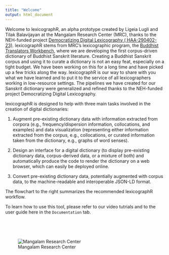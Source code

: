 ```yaml
---
title: "Welcome"
output: html_document
---
```



Welcome to lexicographR, an alpha prototype created by Ligeia Lugli and Tilak Balavijayan at the Mangalam Research Center (MRC), thanks to the NEH-funded project [Democratizing Digital Lexicography ( HAA-290402-23)](https://figshare.com/collections/Democratize_Digital_Lexicography/7207656/1). 
lexicographR stems from MRC's lexicographic program, the [Buddhist Translators Workbench](https://www.mangalamresearch.org/buddhist-translators-workbench/), where we are developing the first corpus-driven dictionary of Buddhist Sanskrit literature. Creating a Buddhist Sanskrit corpus and using it to curate a dictionary is not an easy feat, especially on a tight budget. We have been working on this for a long time and have picked up a few tricks along the way. lexicographR is our way to share with you what we have learned and to put it to the service of all lexicographers working in low-resource settings. The pipelines we have created for our Sanskrit dictionary were generalized and refined thanks to the NEH-funded project Democratizing Digital Lexicography.

lexicographR is designed to help with three main tasks involved in the creation of digital dictionaries:

1. Augment pre-existing dictionary data with information extracted from corpora (e.g., frequency/dispersion information, collocations, and examples) and data visualization (representing either information extracted from the corpus, e.g., collocations, or curated information taken from the dictionary, e.g., graphs of word senses).

2. Design an interface for a digital dictionary (to display pre-existing dictionary data, corpus-derived data, or a mixture of both) and automatically produce the code to render the dictionary on a web browser, which can easily be deployed online.

3. Convert pre-existing dictionary data, potentially augmented with corpus data, to the machine-readable and interoperable JSON-LD format.

The flowchart to the right summarizes the recommended lexicographR workflow.  

To learn how to use this tool, please refer to our video tutrials and to the user guide here in the `Documentation` tab.

<br />

<br />

![Mangalam Research Center](./mrcLogo.png)


